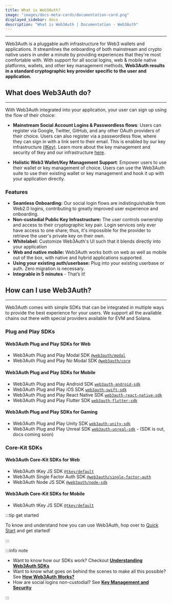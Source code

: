 ```yaml
---
title: What is Web3Auth?
image: "images/docs-meta-cards/documentation-card.png"
displayed_sidebar: docs
description: "What is Web3Auth | Documentation - Web3Auth"
---
```



---

Web3Auth is a pluggable auth infrastructure for Web3 wallets and applications. It streamlines the onboarding of both mainstream and crypto native
users in under a minute by providing experiences that they're most comfortable with. With support for all social logins, web & mobile native
platforms, wallets, and other key management methods, **Web3Auth results in a standard cryptographic key provider specific to the user and
application.**

## What does Web3Auth do?

---

With Web3Auth integrated into your application, your user can sign up using the flow of their choice:

- **Mainstream Social Account Logins & Passwordless flows**: Users can register via Google, Twitter, GitHub, and any other OAuth providers of their
  choice. Users can also register via a passwordless flow, where they can sign in with a link sent to their email. This is enabled by our key
  infrastructure [(tKey)](https://github.com/tkey/tkey). Learn more about the key management and security of tkey and our infrastructure
  [here](/overview/key-management).

- **Holistic Web3 Wallet/Key Management Support**: Empower users to use their wallet or key management of choice. Users can use the Web3Auth suite to
  use their existing wallet or key management and hook it up with your application directly.

<ModalAnim />

### Features

- **Seamless Onboarding:** Our social login flows are indistinguishable from Web2.0 logins, contributing to greatly improved user experience and
  onboarding.
- **Non-custodial Public Key Infrastructure:** The user controls ownership and access to their cryptographic key pair. Login services only ever have
  access to one share; thus, it's impossible for the provider to retrieve the user's private key on their own.
- **Whitelabel:** Customize Web3Auth's UI such that it blends directly into your application
- **Web and native mobile:** Web3Auth works both on web as well as mobile out of the box, with native and hybrid applications supported.
- **Using your existing auth/userbase:** Plug into your existing userbase or auth. Zero migration is necessary.
- **Integrable in 5 minutes** - That’s it!

## How can I use Web3Auth?

---

Web3Auth comes with simple SDKs that can be integrated in multiple ways to provide the best experience for your users. We support all the available
chains out there with special providers available for EVM and Solana.

### Plug and Play SDKs

#### Web3Auth Plug and Play SDKs for Web

- Web3Auth Plug and Play Modal SDK [`@web3auth/modal`](/sdk/web/modal/)
- Web3Auth Plug and Play No Modal SDK [`@web3auth/core`](/sdk/web/no-modal)

#### Web3Auth Plug and Play SDKs for Mobile

- Web3Auth Plug and Play Android SDK [`web3auth-android-sdk`](/sdk/android/)
- Web3Auth Plug and Play iOS SDK [`web3auth-swift-sdk`](/sdk/ios/)
- Web3Auth Plug and Play React Native SDK [`web3auth-react-native-sdk`](/sdk/react-native/)
- Web3Auth Plug and Play Flutter SDK [`web3auth-flutter-sdk`](/sdk/flutter/)

#### Web3Auth Plug and Play SDKs for Gaming

- Web3Auth Plug and Play Unity SDK [`web3auth-unity-sdk`](/sdk/unity/)
- Web3Auth Plug and Play Unreal SDK [`web3auth-unreal-sdk`](#) - (SDK is out, docs coming soon)

### Core-Kit SDKs

#### Web3Auth Core-Kit SDKs for Web

- Web3Auth tKey JS SDK [`@tkey/default`](/sdk/tkey/)
- Web3Auth Single Factor Auth SDK [`@web3auth/single-factor-auth`](/sdk/single-factor-auth/)
- Web3Auth Node JS SDK [`@web3auth/node-sdk`](/sdk/node/)

#### Web3Auth Core-Kit SDKs for Mobile

- Web3Auth tKey JS SDK [`@tkey/default`](/sdk/tkey/)

:::tip get started

To know and understand how you can use Web3Auth, hop over to [Quick Start](/quick-start) and get started!

:::

:::info note

- Want to know how our SDKs work? Checkout [**Understanding Web3Auth SDKs**](/sdk)
- Want to know what goes on behind the scenes to make all this possible? See [**How Web3Auth Works?**](/overview/how-web3auth-works)
- How are social logins non-custodial? See [**Key Management and Security**](/overview/key-management)

:::
